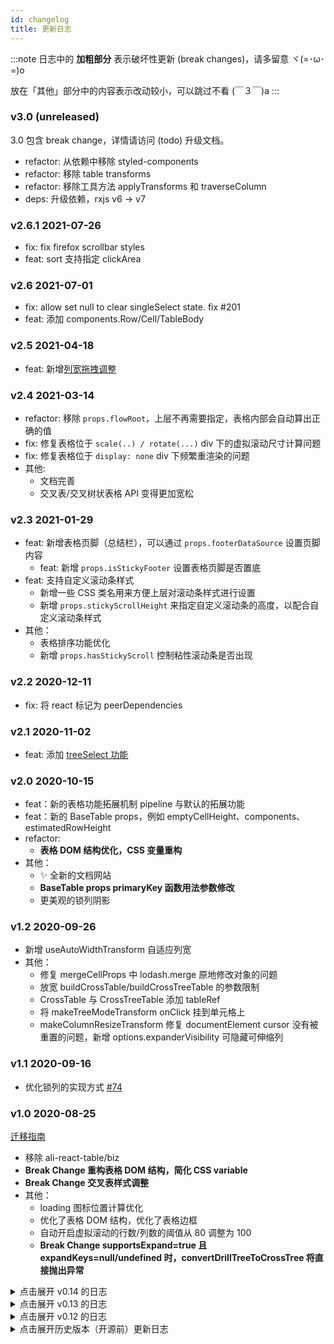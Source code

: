 ```yaml
---
id: changelog
title: 更新日志
---
```


:::note
日志中的 **加粗部分** 表示破坏性更新 (break changes)，请多留意 ヾ(=･ω･=)o

放在「其他」部分中的内容表示改动较小，可以跳过不看 (￣３￣)a
:::

### v3.0 (unreleased)

3.0 包含 break change，详情请访问 (todo) 升级文档。

- refactor: 从依赖中移除 styled-components
- refactor: 移除 table transforms
- refactor: 移除工具方法 applyTransforms 和 traverseColumn
- deps: 升级依赖，rxjs v6 -> v7

### v2.6.1 2021-07-26

- fix: fix firefox scrollbar styles
- feat: sort 支持指定 clickArea

### v2.6 2021-07-01

- fix: allow set null to clear singleSelect state. fix #201
- feat: 添加 components.Row/Cell/TableBody

### v2.5 2021-04-18

- feat: 新增[列宽拖拽调整](/docs/pipeline/features/column-resize)

### v2.4 2021-03-14

- refactor: 移除 `props.flowRoot`，上层不再需要指定，表格内部会自动算出正确的值
- fix: 修复表格位于 `scale(..) / rotate(...)` div 下的虚拟滚动尺寸计算问题
- fix: 修复表格位于 `display: none` div 下频繁重渲染的问题
- 其他:
  - 文档完善
  - 交叉表/交叉树状表格 API 变得更加宽松

### v2.3 2021-01-29

- feat: 新增表格页脚（总结栏），可以通过 `props.footerDataSource` 设置页脚内容
  - feat: 新增 `props.isStickyFooter` 设置表格页脚是否置底
- feat: 支持自定义滚动条样式
  - 新增一些 CSS 类名用来方便上层对滚动条样式进行设置
  - 新增 `props.stickyScrollHeight` 来指定自定义滚动条的高度，以配合自定义滚动条样式
- 其他：
  - 表格排序功能优化
  - 新增 `props.hasStickyScroll` 控制粘性滚动条是否出现

### v2.2 2020-12-11

- fix: 将 react 标记为 peerDependencies

### v2.1 2020-11-02

- feat: 添加 [treeSelect 功能](/docs/pipeline/features/tree-select)

### v2.0 2020-10-15

- feat：新的表格功能拓展机制 pipeline 与默认的拓展功能
- feat：新的 BaseTable props，例如 emptyCellHeight、components、estimatedRowHeight
- refactor:
  - **表格 DOM 结构优化，CSS 变量重构**
- 其他：
  - ✨ 全新的文档网站
  - **BaseTable props primaryKey 函数用法参数修改**
  - 更美观的锁列阴影

### v1.2 2020-09-26

- 新增 useAutoWidthTransform 自适应列宽
- 其他：
  - 修复 mergeCellProps 中 lodash.merge 原地修改对象的问题
  - 放宽 buildCrossTable/buildCrossTreeTable 的参数限制
  - CrossTable 与 CrossTreeTable 添加 tableRef
  - 将 makeTreeModeTransform onClick 挂到单元格上
  - makeColumnResizeTransform 修复 documentElement cursor 没有被重置的问题，新增 options.expanderVisibility 可隐藏可伸缩列

### v1.1 2020-09-16

- 优化锁列的实现方式 [#74](https://github.com/alibaba/ali-react-table/pull/74)

### v1.0 2020-08-25

[迁移指南](/blog/2020/08/13/from-0.14-to-1.0)

- 移除 ali-react-table/biz
- **Break Change 重构表格 DOM 结构，简化 CSS variable**
- **Break Change 交叉表样式调整**
- 其他：
  - loading 图标位置计算优化
  - 优化了表格 DOM 结构，优化了表格边框
  - 自动开启虚拟滚动的行数/列数的阈值从 80 调整为 100
  - **Break Change supportsExpand=true 且 expandKeys=null/undefined 时，convertDrillTreeToCrossTree 将直接抛出异常**

<details>

<summary style={{ margin: '16px 0', cursor: 'pointer' }}>点击展开 v0.14 的日志</summary>

#### v0.14 2020-08-04

[迁移指南](https://github.com/alibaba/ali-react-table/blob/master/docs/from-0.13-to-0.14.md)

- **Break Change: 移除 ali-react-table/biz 入口**
  - **移除 commonTransforms， commonTransforms.XX 改名为 makeXXTransform**
  - **移除 useOperationBar 和 CustomColumnsDialog**
  - 请直接从 `ali-react-table` 导入 API。老的 API 在 1.0 以前不会真正移除，但添加了过时的警告
- **Break Change: 移除 dvt-aggregation 依赖，移除 createAggregateFunction API**
  - 如果原先有使用 createAggregateFunction 函数，请手动安装 dvt-aggregation。
- 其他
  - 文档目录优化
  - 支持 SSR
  - 新增 mergeCellProps 方法

</details>

<details>

<summary style={{ margin: '16px 0', cursor: 'pointer' }}>点击展开 v0.13 的日志</summary>

#### v0.13.7 2020-07-28

fix: 优化 convertDrillTreeToCrossTree 生成的箭头样式

#### v0.13.6 2020-07-10

deps: 移除依赖 carbon/icons-react

#### v0.13.5 2020-06-03

fix: 避免 treeMode 覆盖第一列的 props; 修复 CrossTreeTable primary render/getCellProps 的参数

#### v0.13.4 2020-06-17

deps: 移除没有用到的依赖 constate

#### v0.13.3 2020-05-20

fix: 修复 rollup 打包错误

#### v0.13.2 2020-05-19

- feat: 拖拽 拖拽调整列宽
- feat: 新增 [CrossTreeTable](pivot/cross-tree-table)
- feat: 新增部分 transform 的非受控用法
  - useColumnHoverTransform
  - useColumnHoverRangeTransform
  - useColumnResizeTransform
  - useSortTransform
  - useTreeModeTransform
- feat: 导出 Excel 文件时支持单元格合并

#### v0.13.1 2020-04-26

- feat(biz): commonTransforms.sort 添加 keepDataSource 参数；为 commonTransforms.treeMode 生成的元素添加 className [#31](https://github.com/alibaba/ali-react-table/pull/31)

#### v0.13.0 2020-04-20

- **Break Change: BaseTable primaryKey 的计算值只能为 string，移除 props.primaryKey 的默认值**
- feat: 导出内部的一些数据处理方法；导出 getTreeDepth 方法
- feat(biz): 添加 commonTransforms.columnRangeHover
- fix: 修改 TypeScript 的 target 为 ES2015 [#24](https://github.com/alibaba/ali-react-table/pull/24)

其他较小的调整：

- feat(biz)： 导出一些 commonTransforms 中的 TS 类型；
- feat(biz)： commonTransforms.orderField 也可以识别 `features.orderField`

</details>

<details>

<summary style={{ margin: '16px 0', cursor: 'pointer' }}>点击展开 v0.12 的日志</summary>

##### v0.12.2 2020-04-17

- feat: commonTransforms.sort 支持上层传入自定义的渲染组件 [#23](https://github.com/alibaba/ali-react-table/pull/23)
- feat: 修改 proto TS 类型，添加 proto.extends [#14](https://github.com/alibaba/ali-react-table/pull/14)
- deps: 移除对 immer 和 react-dom 的依赖 [#16](https://github.com/alibaba/ali-react-table/pull/16)

##### v0.12.1 2020-04-13

- 新增表格常见功能：自动单元格合并 [#4](https://github.com/alibaba/ali-react-table/pull/4)
- 优化加载图标的显示位置 [#13](https://github.com/alibaba/ali-react-table/pull/13)
- 优化表格行 hover 效果处理 [#12](https://github.com/alibaba/ali-react-table/pull/12)
- 新增：表头部分添加 onWheel 监听 [#10](https://github.com/alibaba/ali-react-table/pull/10)
- 新增：表格常见功能 treeMode 允许上层定义 isLeafNode [#6](https://github.com/alibaba/ali-react-table/pull/6)

#### v0.12.0 2020-04-02

- ✨ 开源，NPM package 名称换为 ali-react-table
- 新增 ali-react-table/biz, ali-react-table/pivot 两个 sub-package
  - 表格常见功能相关符号通过 biz 进行导出
  - 交叉与透视功能相关符号通过 pivot 进行导出
- 移除了 BaseTable#onRowClick

</details>

<details>

<summary style={{ margin: '16px 0', cursor: 'pointer' }}>点击展开历史版本（开源前）更新日志</summary>

##### v0.11.8 2020-03-30

- 新增 CustomColumnsDialog 组件

#### v0.11.7 2020-03-29

- 新增 commonTransform.tips

#### v0.11.6 2020-03-24

- 新增对 styled-components v3 的支持

#### v0.11.3 2020-03-23

- 列配置新增 column.headerCellProps 指定表头单元格的 props
- 新增 commonTransform.columnHover
- 自定义列新增 column.features.enforceVisible
- 表格部分样式调整

#### v0.11.0 2020-03-14

- 新增表头的虚拟滚动
- 性能优化：使用 div 来作为 virtualTop/virtualBottom
- 样式优化，规范化 CSS variables

#### v0.10.1 2020-03-12

- **Cube 改名为 RecordMatrix，相关函数也修改了名称**（注意这是一个 break change，但用了 patch 进行发布）
- 优化表格边框样式

#### v0.10.0 2020-03-11

- useVirtual 为 'auto' 时对应的阈值降低到 80 行 / 80 列
- **Break Change! BaseTable 移除了 fixedHeader/maxBodyHeight**
  - 请使用 style.height 与 style.overflow = 'auto' 来为表格设置固定高度
- New Feature lab 中新增了交叉表

#### v0.9.0 2020-03-05

- **Break Change! 渲染表格操作栏的能力现在由 useOperationBar 的返回值的 view 组件进行提供**
  - 原先的 `operationBar.render` 方法被移除了，请使用 `<operationBar.view>...</operationBar.view>` 代替 render 方法
  - 下次真的不改了

#### v0.8.0 2020-03-03

- **Break Change! 组件 OperationBarDiv 被移除了**
  - 渲染表格操作栏的能力现在由 useOperationBar 的返回值的 render 方法提供
- Feature: useVirtual 支持两个方向分别设置是否开启；useVirtual 默认值变为 `'auto'`
- 文档完善

#### v0.7.0 2020-02-22

- **Break Change! BaseTable `hasOuterBorder` 属性被移除**
- Feature: 新增 `defaultColumnWidth` 属性，用于指定列的默认宽度
- Feature: 新增 `flowRoot` 属性，用于指定自定义的虚拟滚动的容器
- Fix: 修复虚拟滚动的相关问题

#### v0.6.2 2020-02-19

- Feature: sort 支持单字段排序；优化对齐

#### v0.6.1 2020-02-16

- **Break Change! 部分工具函数名称修改，详见文档。**
- Feature: BaseTable 添加虚拟滚动，优化表格单元格尺寸同步算法，优化表格性能。

#### v0.5.0 2020-01-12

- Feature: 自定义列支持多层嵌套的 columns 结构
- Break Change! Column 配置调整：flags -> features， column.view.xxx -> column.xxx
- Break Change! getCellProps 方法签名调整，改为和 render 一致
- Break Change! 表格工具栏(OperationBar) 重构

#### v0.4.0 2019-12-30

- biz-utils 新增 commonTransform.sort
- BREAK CHANGE: `useOperationBar` features 类型修改

#### v0.3.1 2019-12-28

- biz-utils 新增构建树的方法，commonTransform.buildTree
- biz-utils 新增树状模式，commonTransform.treeMode

#### v0.3.0 2019-12-27

- DvtTable 重命名为 BaseTable
- BaseTable 支持 column.view.hidden 与 column.view.lock
- 引入 dvt-aggregation 来进行聚合计算
- 新增 biz-utils，添加若干用于业务开发的表格特性
  - TableTransform 拓展机制
  - 数据导出
  - 自定义列

#### v0.2.0 2019-12-19

- 新增 DvtTable 与 CrossTable
- 新增 buildDrillTree / buildCube 等用于构建数据立方的工具函数

</details>
